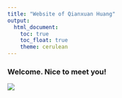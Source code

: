 ```yaml
---
title: "Website of Qianxuan Huang"
output: 
  html_document:
    toc: true
    toc_float: true
    theme: cerulean
---
```


### Welcome. Nice to meet you!

![](https://qianxuan_huang.github.io)